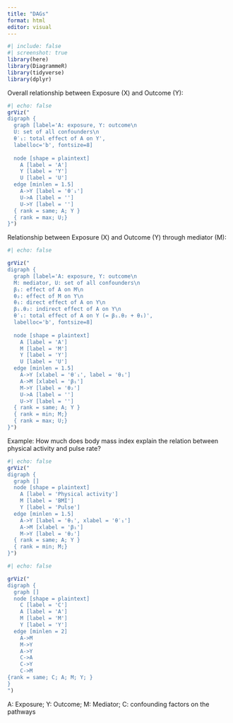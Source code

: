 ```yaml
---
title: "DAGs"
format: html
editor: visual
---
```


```r
#| include: false
#| screenshot: true
library(here)
library(DiagrammeR)
library(tidyverse)
library(dplyr)
```

Overall relationship between Exposure (X) and Outcome (Y):

```r
#| echo: false
grViz("
digraph {
  graph [label='A: exposure, Y: outcome\n
  U: set of all confounders\n
  θ′₁: total effect of A on Y',
  labelloc='b', fontsize=8]
  
  node [shape = plaintext]
    A [label = 'A']
    Y [label = 'Y']
    U [label = 'U']
  edge [minlen = 1.5]
    A->Y [label = 'θ′₁']
    U->A [label = '']
    U->Y [label = '']
  { rank = same; A; Y }
  { rank = max; U;}
}")
```

Relationship between Exposure (X) and Outcome (Y) through mediator (M):

```r
#| echo: false

grViz("
digraph {
  graph [label='A: exposure, Y: outcome\n
  M: mediator, U: set of all confounders\n
  β₁: effect of A on M\n
  θ₂: effect of M on Y\n
  θ₁: direct effect of A on Y\n
  β₁.θ₂: indirect effect of A on Y\n
  θ′₁: total effect of A on Y (= β₁.θ₂ + θ₁)',
  labelloc='b', fontsize=8]
  
  node [shape = plaintext]
    A [label = 'A']
    M [label = 'M']
    Y [label = 'Y']
    U [label = 'U']
  edge [minlen = 1.5]
    A->Y [xlabel = 'θ′₁', label = 'θ₁']
    A->M [xlabel = 'β₁']
    M->Y [label = 'θ₂']
    U->A [label = '']
    U->Y [label = '']
  { rank = same; A; Y }
  { rank = min; M;}
  { rank = max; U;}
}")
```

Example: How much does body mass index explain the relation between physical activity and pulse rate?

```r
#| echo: false
grViz("
digraph {
  graph []
  node [shape = plaintext]
    A [label = 'Physical activity']
    M [label = 'BMI']
    Y [label = 'Pulse']
  edge [minlen = 1.5]
    A->Y [label = 'θ₁', xlabel = 'θ′₁']
    A->M [xlabel = 'β₁']
    M->Y [label = 'θ₂']
  { rank = same; A; Y }
  { rank = min; M;}
}")
```

```r
#| echo: false

grViz("
digraph {
  graph []
  node [shape = plaintext]
    C [label = 'C']
    A [label = 'A']
    M [label = 'M']
    Y [label = 'Y']
  edge [minlen = 2]
    A->M
    M->Y
    A->Y
    C->A
    C->Y
    C->M
{rank = same; C; A; M; Y; }
}
")
```

A: Exposure; Y: Outcome; M: Mediator; C: confounding factors on the pathways
